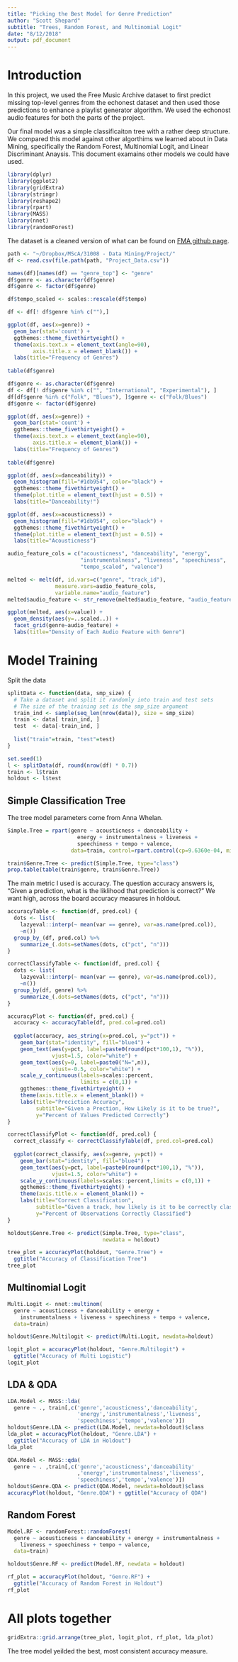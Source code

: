 ```yaml
---
title: "Picking the Best Model for Genre Prediction"
author: "Scott Shepard"
subtitle: "Trees, Random Forest, and Multinomial Logit"
date: "8/12/2018"
output: pdf_document
---
```


# Introduction

In this project, we used the Free Music Archive dataset to first
predict missing top-level genres from the echonest dataset and
then used those predictions to enhance a playlist generator
algorithm. We used the echonost audio features for both the
parts of the project.

Our final model was a simple classificaiton tree with a rather
deep structure. We compared this model against other algorthims
we learned about in Data Mining, specifically the Random Forest,
Multinomial Logit, and Linear Discriminant Anaysis. This 
document examains other models we could have used.

```r
library(dplyr)
library(ggplot2)
library(gridExtra)
library(stringr)
library(reshape2)
library(rpart)
library(MASS)
library(nnet)
library(randomForest)
```

The dataset is a cleaned version of what can be found on
[FMA github page](https://github.com/mdeff/fma).

```r
path <- "~/Dropbox/MScA/31008 - Data Mining/Project/"
df <- read.csv(file.path(path, "Project_Data.csv"))

names(df)[names(df) == "genre_top"] <- "genre"
df$genre <- as.character(df$genre)
df$genre <- factor(df$genre)

df$tempo_scaled <- scales::rescale(df$tempo)
```

```r
df <- df[! df$genre %in% c(""),]

ggplot(df, aes(x=genre)) + 
  geom_bar(stat='count') +
  ggthemes::theme_fivethirtyeight() +
  theme(axis.text.x = element_text(angle=90),
        axis.title.x = element_blank()) + 
  labs(title="Frequency of Genres")
  
table(df$genre)
```

```r
df$genre <- as.character(df$genre)
df <- df[! df$genre %in% c("", "International", "Experimental"), ]
df[df$genre %in% c("Folk", "Blues"), ]$genre <- c("Folk/Blues")
df$genre <- factor(df$genre)

ggplot(df, aes(x=genre)) + 
  geom_bar(stat='count') +
  ggthemes::theme_fivethirtyeight() +
  theme(axis.text.x = element_text(angle=90),
        axis.title.x = element_blank()) + 
  labs(title="Frequency of Genres")
  
table(df$genre)
```

```r
ggplot(df, aes(x=danceability)) + 
  geom_histogram(fill="#1db954", color="black") + 
  ggthemes::theme_fivethirtyeight() + 
  theme(plot.title = element_text(hjust = 0.5)) +
  labs(title="Danceability!")

ggplot(df, aes(x=acousticness)) + 
  geom_histogram(fill="#1db954", color="black") + 
  ggthemes::theme_fivethirtyeight() + 
  theme(plot.title = element_text(hjust = 0.5)) +
  labs(title="Acousticness")
```

```r
audio_feature_cols = c("acousticness", "danceability", "energy", 
                       "instrumentalness", "liveness", "speechiness", 
                       "tempo_scaled", "valence")

melted <- melt(df, id.vars=c("genre", "track_id"),
               measure.vars=audio_feature_cols,
               variable.name="audio_feature")
melted$audio_feature <- str_remove(melted$audio_feature, "audio_features_")

ggplot(melted, aes(x=value)) + 
  geom_density(aes(y=..scaled..)) + 
  facet_grid(genre~audio_feature) + 
  labs(title="Density of Each Audio Feature with Genre")
```

# Model Training

Split the data

```r
splitData <- function(data, smp_size) {
  # Take a dataset and split it randomly into train and test sets
  # The size of the training set is the smp_size argument
  train_ind <- sample(seq_len(nrow(data)), size = smp_size)
  train <- data[ train_ind, ]
  test  <- data[-train_ind, ]
  
  list("train"=train, "test"=test)
}
```

```r
set.seed(1)
l <- splitData(df, round(nrow(df) * 0.7))
train <- l$train
holdout <- l$test
```

## Simple Classification Tree

The tree model parameters come from Anna Whelan.

```r
Simple.Tree = rpart(genre ~ acousticness + danceability + 
                      energy + instrumentalness + liveness +
                      speechiness + tempo + valence,
                    data=train, control=rpart.control(cp=9.6360e-04, minsplit=25, xval=20, maxsurrogate=0))

train$Genre.Tree <- predict(Simple.Tree, type="class")
prop.table(table(train$genre, train$Genre.Tree))
```

The main metric I used is accuracy. The question accuracy 
answers is, "Given a prediction, what is the liklihood that
prediction is correct?" We want high, across the board accuracy 
measures in holdout.

```r
accuracyTable <- function(df, pred.col) {
  dots <- list(
    lazyeval::interp(~ mean(var == genre), var=as.name(pred.col)),
    ~n())
  group_by_(df, pred.col) %>%
    summarize_(.dots=setNames(dots, c("pct", "n")))
}

correctClassifyTable <- function(df, pred.col) {
  dots <- list(
    lazyeval::interp(~ mean(var == genre), var=as.name(pred.col)),
    ~n())
  group_by(df, genre) %>%
    summarize_(.dots=setNames(dots, c("pct", "n")))
}

accuracyPlot <- function(df, pred.col) {
  accuracy <- accuracyTable(df, pred.col=pred.col)
  
  ggplot(accuracy, aes_string(x=pred.col, y="pct")) + 
    geom_bar(stat="identity", fill="blue4") + 
    geom_text(aes(y=pct, label=paste0(round(pct*100,1), "%")),
              vjust=1.5, color="white") +
    geom_text(aes(y=0, label=paste0("N=",n)),
              vjust=-0.5, color="white") +
    scale_y_continuous(labels=scales::percent, 
                       limits = c(0,1)) +
    ggthemes::theme_fivethirtyeight() +
    theme(axis.title.x = element_blank()) +
    labs(title="Preciction Accuracy",
         subtitle="Given a Prection, How Likely is it to be true?",
         y="Percent of Values Predicted Correctly")
}

correctClassifyPlot <- function(df, pred.col) {
  correct_classify <- correctClassifyTable(df, pred.col=pred.col)
  
  ggplot(correct_classify, aes(x=genre, y=pct)) + 
    geom_bar(stat="identity", fill="blue4") + 
    geom_text(aes(y=pct, label=paste0(round(pct*100,1), "%")),
              vjust=1.5, color="white") +
    scale_y_continuous(labels=scales::percent,limits = c(0,1)) +
    ggthemes::theme_fivethirtyeight() +
    theme(axis.title.x = element_blank()) +
    labs(title="Correct Classification",
         subtitle="Given a track, how likely is it to be correctly classified?",
         y="Percent of Observations Correctly Classified")
}
```

```r
holdout$Genre.Tree <- predict(Simple.Tree, type="class", 
                              newdata = holdout)

tree_plot = accuracyPlot(holdout, "Genre.Tree") + 
  ggtitle("Accuracy of Classification Tree")
tree_plot
```

## Multinomial Logit

```r
Multi.Logit <- nnet::multinom(
  genre ~ acousticness + danceability + energy + 
    instrumentalness + liveness + speechiness + tempo + valence,
  data=train)

holdout$Genre.Multilogit <- predict(Multi.Logit, newdata=holdout)

logit_plot = accuracyPlot(holdout, "Genre.Multilogit") + 
  ggtitle("Accuracy of Multi Logistic")
logit_plot
```

## LDA & QDA

```r
LDA.Model <- MASS::lda(
  genre ~ ., train[,c('genre','acousticness','danceability',
                      'energy','instrumentalness','liveness',
                      'speechiness','tempo','valence')])
holdout$Genre.LDA <- predict(LDA.Model, newdata=holdout)$class
lda_plot = accuracyPlot(holdout, "Genre.LDA") + 
  ggtitle("Accuracy of LDA in Holdout")
lda_plot
```

```r
QDA.Model <- MASS::qda(
  genre ~ . ,train[,c('genre','acousticness','danceability'
                      ,'energy','instrumentalness','liveness',
                      'speechiness','tempo','valence')])
holdout$Genre.QDA <- predict(QDA.Model, newdata=holdout)$class
accuracyPlot(holdout, "Genre.QDA") + ggtitle("Accuracy of QDA")
```

## Random Forest

```r
Model.RF <- randomForest::randomForest(
  genre ~ acousticness + danceability + energy + instrumentalness +
    liveness + speechiness + tempo + valence, 
  data=train)

holdout$Genre.RF <- predict(Model.RF, newdata = holdout)

rf_plot = accuracyPlot(holdout, "Genre.RF") + 
  ggtitle("Accuracy of Random Forest in Holdout")
rf_plot
```

# All plots together

```r
gridExtra::grid.arrange(tree_plot, logit_plot, rf_plot, lda_plot)
```

The tree model yeilded the best, most consistent accuracy measure.
